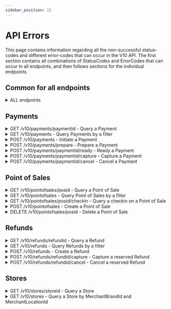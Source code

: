 ```yaml
---
sidebar_position: 11
---
```


# API Errors

This page contains information regarding all the non-successful status-codes and different error-codes that can occur in the V10 API. The first section contains all combinations of StatusCodes and ErrorCodes that can occur in all endpoints, and then follows sections for the individual endpoints.

## Common for all endpoints

<details className="plain-details">
  <summary>ALL endpoints</summary>
  <table>
        <tbody>
          <tr>
            <td>StatusCode</td>
            <td>ErrorCodes</td>
            <td>Description</td>
          </tr>
          <tr>
            <td>400</td>
            <td>1099 <br /> 1151<br /> 1152<br /> 1153<br /> 1155<br /> 1156<br /> 1157<br /> 1159<br /> 1160<br /> 1161<br /> 1182</td>
            <td>Unknown BadRequest error <br /> Missing x-mobilepay-merchant-vat-number header <br /> Missing x-mobilepay-client-system-name header <br /> Missing x-mobilepay-client-system-version header <br /> Duplicated x-mobilepay-merchant-vat-number header <br /> Duplicated x-mobilepay-client-system-name header <br /> Duplicated x-mobilepay-client-system-version header <br /> Invalid x-mobilepay-merchant-vat-number header <br /> Invalid x-mobilepay-client-system-name header <br /> Invalid x-mobilepay-client-system-version header <br /> Invalid merchant_vat claim in access token</td>
          </tr>
          <tr>
            <td>401</td>
            <td>-</td>
            <td>Unauthorized</td>
          </tr>
		<tr>
            <td>500</td>
            <td>2000 - 2999</td>
            <td>Internal server error - Please attach error code when communicating with MobilePay for quicker support</td>
          </tr>
        </tbody>
      </table>
</details>

## Payments

<details className="plain-details">
  <summary>GET /v10/payments/paymentid - Query a Payment</summary>
  <table>
        <tbody>
          <tr>
            <td>StatusCode</td>
            <td>ErrorCodes</td>
            <td>Description</td>
          </tr>
          <tr>
            <td>403</td>
            <td>1401<br />1411</td>
            <td>Cannot query payments created by a different integrator<br />Cannot query payments created on behalf of a different merchant</td>
          </tr>
          <tr>
            <td>404</td>
            <td>-</td>
            <td>Payment not found</td>
          </tr>
        </tbody>
      </table>
</details>






<details className="plain-details">
  <summary>GET /v10/payments - Query Payments by a filter</summary>
  <table>
        <tbody>
          <tr>
            <td>StatusCode</td>
            <td>ErrorCodes</td>
            <td>Description</td>
          </tr>
          <tr>
            <td>400</td>
            <td>1109</td>
            <td>Payment filter not specific enough</td>
          </tr>
        </tbody>
      </table>
</details>

<details className="plain-details">
  <summary>POST /v10/payments - Initiate a Payment</summary>
  <table>
        <tbody>
          <tr>
            <td>StatusCode</td>
            <td>ErrorCodes</td>
            <td>Description</td>
          </tr>
          <tr>
            <td>400</td>
            <td>1102<br />1113<br />1117<br />1162<br />1163<br />1164</td>
            <td>Invalid Amount<br />Invalid OrderId<br />Invalid MerchantPaymentLabel<br />Invalid x-mobilepay-idempotency-key header<br />Duplicated x-mobilepay-idempotency-key header<br />Missing x-mobilepay-idempotency-key header</td>
          </tr>
          <tr>
            <td>403</td>
            <td>1400</td>
            <td>Cannot initiate payments on a point of sale created by a different integrator</td>
          </tr>
		<tr>
            <td>409</td>
            <td>1000<br />1204<br />1301<br />1306</td>
            <td>Point of Sale not found <br />The store for the given point of sale is not activated. Please activate the store before starting a payment <br /> A payment is already active. Cancel it before starting a new one <br />x-mobilepay-idempotency-key header has to be unique per request unless the request is a retry of a previous request</td>
          </tr>
        </tbody>
      </table>
</details>

<details className="plain-details">
  <summary>POST /v10/payments/prepare - Prepare a Payment</summary>
  <table>
        <tbody>
          <tr>
            <td>StatusCode</td>
            <td>ErrorCodes</td>
            <td>Description</td>
          </tr>
          <tr>
            <td>400</td>
            <td>1113<br />1162<br />1163<br />1164</td>
            <td>Invalid OrderId<br />Invalid x-mobilepay-idempotency-key header<br />Duplicated x-mobilepay-idempotency-key header<br />Missing x-mobilepay-idempotency-key header</td>
          </tr>
          <tr>
            <td>403</td>
            <td>1400</td>
            <td>Cannot prepare payments on a point of sale created by a different integrator</td>
          </tr>
		<tr>
            <td>409</td>
            <td>1000<br />1204<br />1301<br />1306</td>
            <td>Point of sale not found <br /> The store for the given point of sale is not activated. Please activate the store before starting a payment <br /> A payment is already active. Cancel it before starting a new one <br />x-mobilepay-idempotency-key header has to be unique per request unless the request is a retry of a previous request</td>
          </tr>
        </tbody>
      </table>
</details>

<details className="plain-details">
  <summary>POST /v10/payments/paymentid/ready - Ready a Payment</summary>
  <table>
        <tbody>
          <tr>
            <td>StatusCode</td>
            <td>ErrorCodes</td>
            <td>Description</td>
          </tr>
          <tr>
            <td>400</td>
            <td>1102<br />1117</td>
            <td>Invalid Amount<br />Invalid MerchantPaymentLabel</td>
          </tr>
          <tr>
            <td>403</td>
            <td>1401<br />1406</td>
            <td>Cannot ready payments prepared by a different integrator<br />Cannot ready payments prepared on behalf of a different merchant</td>
          </tr>
		<tr>
            <td>404</td>
            <td>-</td>
            <td>Payment not found</td>
          </tr>
          	<tr>
            <td>409</td>
            <td>1303</td>
            <td>Payment needs to be prepared before it can be marked as ready</td>
          </tr>
        </tbody>
      </table>
</details>

<details className="plain-details">
  <summary>POST /v10/payments/paymentid/capture - Capture a Payment</summary>
  <table>
        <tbody>
          <tr>
            <td>StatusCode</td>
            <td>ErrorCodes</td>
            <td>Description</td>
          </tr>
          <tr>
            <td>400</td>
            <td>1102</td>
            <td>Invalid Amount</td>
          </tr>
          <tr>
            <td>403</td>
            <td>1401<br />1407</td>
            <td>Cannot capture payments created by a different integrator<br />Cannot capture payments created on behalf of a different merchant</td>
          </tr>
		<tr>
            <td>404</td>
            <td>-</td>
            <td>Payment not found</td>
          </tr>
          <tr>
            <td>409</td>
            <td>1304 <br /> 1305 <br /> 1307 <br /> 1308</td>
            <td>Cannot capture payment when payment is not reserved <br /> Capture Amount cannot exceed the reserved amount <br />Payment has already been captured with a different amount <br /> Partial capture not possible on this payment</td>
          </tr>
        </tbody>
      </table>
</details>

<details className="plain-details">
  <summary>POST /v10/payments/paymentid/cancel - Cancel a Payment</summary>
  <table>
        <tbody>
          <tr>
            <td>StatusCode</td>
            <td>ErrorCodes</td>
            <td>Description</td>
          </tr>
          <tr>
            <td>403</td>
            <td>1401<br />1408</td>
            <td>Cannot cancel payments created by a different integrator<br />Cannot cancel payments created on behalf of a different merchant</td>
          </tr>
          <tr>
            <td>404</td>
            <td>-</td>
            <td>Payment not found</td>
          </tr>
		<tr>
            <td>409</td>
            <td>1300</td>
            <td>The payment cannot be cancelled in the current state</td>
          </tr>
        </tbody>
      </table>
</details>

## Point of Sales

<details className="plain-details">
  <summary>GET /v10/pointofsales/posid - Query a Point of Sale</summary>
  <table>
        <tbody>
          <tr>
            <td>StatusCode</td>
            <td>ErrorCodes</td>
            <td>Description</td>
          </tr>
          <tr>
            <td>403</td>
            <td>1400<br />1410</td>
            <td>Cannot query point of sales created by a different integrator<br />Cannot query point of sales created on behalf of a different merchant</td>
          </tr>
          <tr>
            <td>404</td>
            <td>-</td>
            <td>Point of sale not found</td>
          </tr>
        </tbody>
      </table>
</details>

<details className="plain-details">
  <summary>GET /v10/pointofsales - Query Point of Sales by a filter</summary>
  <table>
        <tbody>
          <tr>
            <td>StatusCode</td>
            <td>ErrorCodes</td>
            <td>Description</td>
          </tr>
          <tr>
            <td>400</td>
            <td>1121</td>
            <td>Point of sale filter not specific enough</td>
          </tr>
        </tbody>
      </table>
</details>

<details className="plain-details">
  <summary>GET /v10/pointofsales/posid/checkin - Query a checkin on a Point of Sale</summary>
  <table>
        <tbody>
          <tr>
            <td>StatusCode</td>
            <td>ErrorCodes</td>
            <td>Description</td>
          </tr>
          <tr>
            <td>403</td>
            <td>1400</td>
            <td>Cannot query checkin on a point of sale created by a different integrator</td>
          </tr>
          <tr>
            <td>404</td>
            <td>-</td>
            <td>Point of sale not found</td>
          </tr>
        </tbody>
      </table>
</details>

<details className="plain-details">
  <summary>POST /v10/pointofsales - Create a Point of Sale</summary>
  <table>
        <tbody>
          <tr>
            <td>StatusCode</td>
            <td>ErrorCodes</td>
            <td>Description</td>
          </tr>
          <tr>
            <td>400</td>
            <td>1100<br />1111<br />1112<br />1116<br />1118<br />1162<br />1163<br />1164</td>
            <td>Invalid BeaconId <br />Invalid MerchantPosId <br />Invalid PosName <br />Invalid CallbackAlias <br />Invalid CalibrationType <br />Invalid x-mobilepay-idempotency-key header<br />Duplicated x-mobilepay-idempotency-key header<br />Missing x-mobilepay-idempotency-key header</td>
          </tr>
          <tr>
            <td>403</td>
            <td>1403</td>
            <td>Cannot create point of sale on store that does not belong to the merchant</td>
          </tr>
		<tr>
            <td>409</td>
            <td>1002<br />1200<br />1202<br />1306</td>
            <td>Store not found <br /> A point of sale with that MerchantPosId already exist <br /> A point of sale with that BeaconId already exist <br /> x-mobilepay-idempotency-key header has to be unique per request unless the request is a retry of a previous request</td>
          </tr>
        </tbody>
      </table>
</details>

<details className="plain-details">
  <summary>DELETE /v10/pointofsales/posid - Delete a Point of Sale</summary>
  <table>
        <tbody>
          <tr>
            <td>StatusCode</td>
            <td>ErrorCodes</td>
            <td>Description</td>
          </tr>
          <tr>
            <td>403</td>
            <td>1400<br />1409</td>
            <td>Cannot delete point of sales created by a different integrator<br />Cannot delete point of sales created on behalf of a different merchant</td>
          </tr>
          <tr>
            <td>404</td>
            <td>-</td>
            <td>Point of sale not found</td>
          </tr>
        </tbody>
      </table>
</details>

## Refunds

<details className="plain-details">
  <summary>GET /v10/refunds/refundid - Query a Refund</summary>
  <table>
        <tbody>
          <tr>
            <td>StatusCode</td>
            <td>ErrorCodes</td>
            <td>Description</td>
          </tr>
          <tr>
            <td>403</td>
            <td>1402</td>
            <td>Cannot query refunds created by a different integrator</td>
          </tr>
          <tr>
            <td>404</td>
            <td>-</td>
            <td>Refund not found</td>
          </tr>
        </tbody>
      </table>
</details>

<details className="plain-details">
  <summary>GET /v10/refunds - Query Refunds by a filter</summary>
  <table>
        <tbody>
          <tr>
            <td>StatusCode</td>
            <td>ErrorCodes</td>
            <td>Description</td>
          </tr>
          <tr>
            <td>400</td>
            <td>1110</td>
            <td>Refund filter not specific enough</td>
          </tr>
        </tbody>
      </table>
</details>

<details className="plain-details">
  <summary>POST /v10/refunds - Create a Refund</summary>
  <table>
        <tbody>
          <tr>
            <td>StatusCode</td>
            <td>ErrorCodes</td>
            <td>Description</td>
          </tr>
          <tr>
            <td>400</td>
            <td>1102<br />1114<br />1162<br />1163<br />1164</td>
            <td>Invalid Amount<br />Invalid RefundOrderId <br /> Invalid x-mobilepay-idempotency-key header <br /> Duplicated x-mobilepay-idempotency-key header <br /> Missing x-mobilepay-idempotency-key header</td>
          </tr>
          <tr>
            <td>403</td>
            <td>1401</td>
            <td>Cannot refund payments created by a different integrator</td>
          </tr>
		<tr>
            <td>409</td>
            <td>1001<br />1306<br /> <br /> 1354<br />1365 <br />1366 <br />1367 <br />1368</td>
            <td>Payment not found <br /> x-mobilepay-idempotency-key header has to be unique per request unless the request is a retry of a previous request <br /> Refund of payment not possible when payment is not captured <br /> Refund CurrencyCode is different than payment CurrencyCode <br /> Payment is too old <br /> Refund Amount is too high <br /> Cannot refund Amount as it exceeds the available balance on the store</td>
          </tr>
        </tbody>
      </table>
</details>

<details className="plain-details">
  <summary>POST /v10/refunds/refundid/capture - Capture a reserved Refund</summary>
  <table>
        <tbody>
          <tr>
            <td>StatusCode</td>
            <td>ErrorCodes</td>
            <td>Description</td>
          </tr>
          <tr>
            <td>403</td>
            <td>1402</td>
            <td>Cannot capture refunds created by a different integrator</td>
          </tr>
          <tr>
            <td>404</td>
            <td>1004</td>
            <td>Refund not found</td>
          </tr>
		<tr>
            <td>409</td>
            <td>1351</td>
            <td>Cannot capture refund when refund is not reserved</td>
          </tr>
        </tbody>
      </table>
</details>

<details className="plain-details">
  <summary>POST /v10/refunds/refundid/cancel - Cancel a reserved Refund</summary>
  <table>
        <tbody>
          <tr>
            <td>StatusCode</td>
            <td>ErrorCodes</td>
            <td>Description</td>
          </tr>
          <tr>
            <td>403</td>
            <td>1402</td>
            <td>Cannot cancel refunds created by a different integrator</td>
          </tr>
          <tr>
            <td>404</td>
            <td>-</td>
            <td>Refund not found</td>
          </tr>
		<tr>
            <td>409</td>
            <td>1352</td>
            <td>The refund cannot be cancelled in the current state</td>
          </tr>
        </tbody>
      </table>
</details>

## Stores

<details className="plain-details">
  <summary>GET /v10/stores/storeid - Query a Store</summary>
  <table>
        <tbody>
          <tr>
            <td>StatusCode</td>
            <td>ErrorCodes</td>
            <td>Description</td>
          </tr>
          <tr>
            <td>404</td>
            <td>-</td>
            <td>Store not found</td>
          </tr>
        </tbody>
      </table>
</details>

<details className="plain-details">
  <summary>GET /v10/stores - Query a Store by MerchantBrandId and MerchantLocationId</summary>
  <table>
        <tbody>
          <tr>
            <td>StatusCode</td>
            <td>ErrorCodes</td>
            <td>Description</td>
          </tr>
          <tr>
            <td>400</td>
            <td>1122<br />1119<br /> 1120</td>
            <td>Store filter not specific enough <br /> Invalid MerchantBrandId<br /> Invalid MerchantLocationId</td>
          </tr>
          <tr>
            <td></td>
            <td></td>
            <td></td>
          </tr>
		<tr>
            <td></td>
            <td></td>
            <td></td>
          </tr>
        </tbody>
      </table>
</details>
